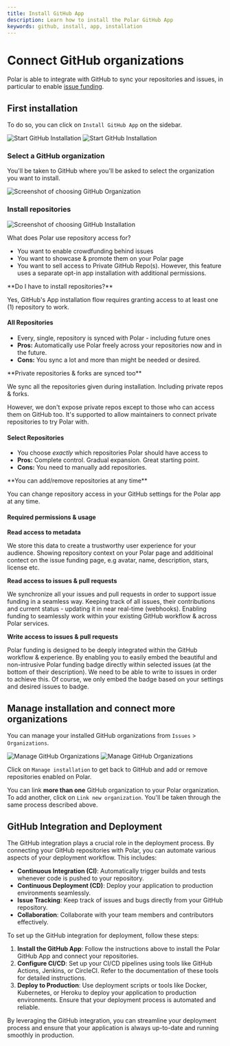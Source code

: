 ```yaml
---
title: Install GitHub App
description: Learn how to install the Polar GitHub App
keywords: github, install, app, installation
---
```



# Connect GitHub organizations

Polar is able to integrate with GitHub to sync your repositories and issues, in particular to enable [issue funding](/docs/issue-funding).

## First installation

To do so, you can click on `Install GitHub App` on the sidebar.

![Start GitHub Installation](install-github.light.png)
![Start GitHub Installation](install-github.dark.png)

### Select a GitHub organization

You'll be taken to GitHub where you'll be asked to select the organization you want to install.

![Screenshot of choosing GitHub Organization](gh-choose-org.png)

### Install repositories

![Screenshot of choosing GitHub Installation](gh-install.png)

What does Polar use repository access for?

- You want to enable crowdfunding behind issues
- You want to showcase & promote them on your Polar page
- You want to sell access to Private GitHub Repo(s). However, this feature uses a separate opt-in app installation with additional permissions.

<Callout type="NOTE">
**Do I have to install repositories?**

Yes, GitHub's App installation flow requires granting access to at least one (1) repository to work.

</Callout>

#### All Repositories

- Every, single, repository is synced with Polar - including future ones
- **Pros:** Automatically use Polar freely across your repositories now and in
  the future.
- **Cons:** You sync a lot and more than might be needed or desired.

<Callout type="NOTE">
**Private repositories & forks are synced too**

We sync all the repositories given during installation. Including private
repos & forks.

However, we don't expose private repos except to those who
can access them on GitHub too. It's supported to allow maintainers to connect
private repositories to try Polar with.

</Callout>

#### Select Repositories

- You choose _exactly_ which repositories Polar should have access to
- **Pros:** Complete control. Gradual expansion. Great starting point.
- **Cons:** You need to manually add repositories.

<Callout type="NOTE">
**You can add/remove repositories at any time**

You can change repository access in your GitHub
settings for the Polar app at any time.

</Callout>

#### Required permissions & usage

**Read access to metadata**

We store this data to create a trustworthy user experience for your audience.
Showing repository context on your Polar page and additioinal contect on the issue funding page,
e.g avatar, name, description, stars, license etc.

**Read access to issues & pull requests**

We synchronize all your issues and pull requests in order to support issue
funding in a seamless way. Keeping track of all issues, their contributions and current status -
updating it in near real-time (webhooks). Enabling funding to seamlessly work
within your existing GitHub workflow & across Polar services.

**Write access to issues & pull requests**

Polar funding is designed to be deeply integrated within the GitHub workflow &
experience. By enabling you to easily embed the beautiful and non-intrusive
Polar funding badge directly within selected issues (at the bottom of their
description). We need to be able to write to issues in order to achieve this. Of
course, we only embed the badge based on your settings and desired issues to
badge.

## Manage installation and connect more organizations

You can manage your installed GitHub organizations from `Issues` > `Organizations`.

![Manage GitHub Organizations](manage-github-organizations.light.png)
![Manage GitHub Organizations](manage-github-organizations.dark.png)

Click on `Manage installation` to get back to GitHub and add or remove repositories enabled on Polar.

You can link **more than one** GitHub organization to your Polar organization. To add another, click on `Link new organization`. You'll be taken through the same process described above.

## GitHub Integration and Deployment

The GitHub integration plays a crucial role in the deployment process. By connecting your GitHub repositories with Polar, you can automate various aspects of your deployment workflow. This includes:

- **Continuous Integration (CI)**: Automatically trigger builds and tests whenever code is pushed to your repository.
- **Continuous Deployment (CD)**: Deploy your application to production environments seamlessly.
- **Issue Tracking**: Keep track of issues and bugs directly from your GitHub repository.
- **Collaboration**: Collaborate with your team members and contributors effectively.

To set up the GitHub integration for deployment, follow these steps:

1. **Install the GitHub App**: Follow the instructions above to install the Polar GitHub App and connect your repositories.
2. **Configure CI/CD**: Set up your CI/CD pipelines using tools like GitHub Actions, Jenkins, or CircleCI. Refer to the documentation of these tools for detailed instructions.
3. **Deploy to Production**: Use deployment scripts or tools like Docker, Kubernetes, or Heroku to deploy your application to production environments. Ensure that your deployment process is automated and reliable.

By leveraging the GitHub integration, you can streamline your deployment process and ensure that your application is always up-to-date and running smoothly in production.
